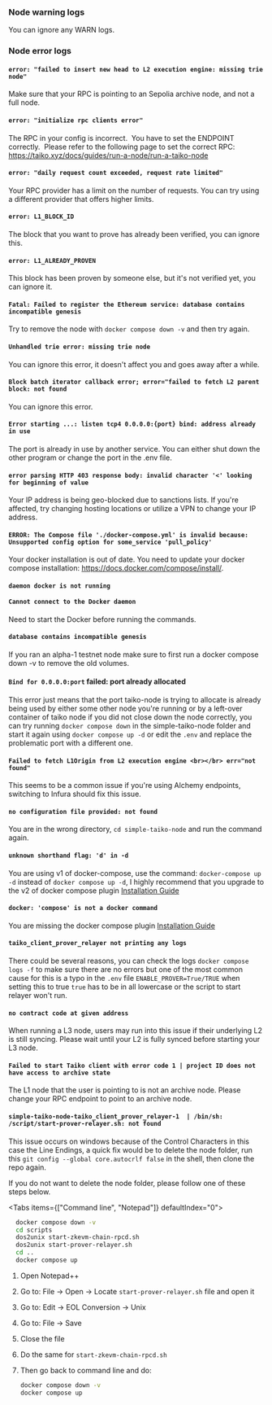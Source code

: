 
### Node warning logs

You can ignore any WARN logs.

### Node error logs

#### `error: "failed to insert new head to L2 execution engine: missing trie node"`

Make sure that your RPC is pointing to an Sepolia archive node, and not a full node.

#### `error: "initialize rpc clients error"`

The RPC in your config is incorrect.  You have to set the ENDPOINT correctly.  Please refer to the following page to set the correct RPC: https://taiko.xyz/docs/guides/run-a-node/run-a-taiko-node

#### `error: "daily request count exceeded, request rate limited"`

Your RPC provider has a limit on the number of requests. You can try using a different provider that offers higher limits.

#### `error: L1_BLOCK_ID`

The block that you want to prove has already been verified, you can ignore this.

#### `error: L1_ALREADY_PROVEN`

This block has been proven by someone else, but it's not verified yet, you can ignore it.

#### `Fatal: Failed to register the Ethereum service: database contains incompatible genesis`

Try to remove the node with `docker compose down -v` and then try again.

#### `Unhandled trie error: missing trie node`

You can ignore this error, it doesn't affect you and goes away after a while.

#### `Block batch iterator callback error; error="failed to fetch L2 parent block: not found`

You can ignore this error.

#### `Error starting ...: listen tcp4 0.0.0.0:{port} bind: address already in use`

The port is already in use by another service. You can either shut down the other program or change the port in the .env file.

#### `error parsing HTTP 403 response body: invalid character '<' looking for beginning of value`

Your IP address is being geo-blocked due to sanctions lists. If you're affected, try changing hosting locations or utilize a VPN to change your IP address.

#### `ERROR: The Compose file './docker-compose.yml' is invalid because: Unsupported config option for some_service 'pull_policy'`

Your docker installation is out of date. You need to update your docker compose installation: https://docs.docker.com/compose/install/.

#### `daemon docker is not running` <br></br> `Cannot connect to the Docker daemon`

Need to start the Docker before running the commands.

#### `database contains incompatible genesis`

If you ran an alpha-1 testnet node make sure to first run a docker compose down -v to remove the old volumes.

#### `Bind for 0.0.0.0:port` failed: port already allocated

This error just means that the port taiko-node is trying to allocate is already being used by either some other node you're running
or by a left-over container of taiko node if you did not close down the node correctly, you can try running `docker compose down` in the simple-taiko-node folder and start it again using `docker compose up -d`
or edit the `.env` and replace the problematic port with a different one.

#### `Failed to fetch L1Origin from L2 execution engine <br></br> err="not found"`

This seems to be a common issue if you're using Alchemy endpoints, switching to Infura should fix this issue.

#### `no configuration file provided: not found`

You are in the wrong directory, `cd simple-taiko-node` and run the command again.

#### `unknown shorthand flag: 'd' in -d`

You are using v1 of docker-compose, use the command: `docker-compose up -d` instead of `docker compose up -d`, I highly recommend that you upgrade to the v2 of docker compose plugin [Installation Guide](https://docs.docker.com/compose/install/linux/)

#### `docker: 'compose' is not a docker command`

You are missing the docker compose plugin [Installation Guide](https://docs.docker.com/compose/install/linux/)

#### `taiko_client_prover_relayer not printing any logs`

There could be several reasons, you can check the logs `docker compose logs -f` to make sure there are no errors but one of the most common cause for this is a typo in the `.env` file
`ENABLE_PROVER=True/TRUE` when setting this to true `true` has to be in all lowercase or the script to start relayer won't run.

#### `no contract code at given address`

When running a L3 node, users may run into this issue if their underlying L2 is still syncing. Please wait until your L2 is fully synced before starting your L3 node.

#### `Failed to start Taiko client with error code 1 | project ID does not have access to archive state`

The L1 node that the user is pointing to is not an archive node. Please change your RPC endpoint to point to an archive node.

#### `simple-taiko-node-taiko_client_prover_relayer-1  | /bin/sh: /script/start-prover-relayer.sh: not found`

This issue occurs on windows because of the Control Characters in this case the Line Endings, a quick fix would be to delete the node folder, run this `git config --global core.autocrlf false` in the shell, then clone the repo again.

If you do not want to delete the node folder, please follow one of these steps below.

<Tabs items={["Command line", "Notepad"]} defaultIndex="0">
  <Tab>

```sh
  docker compose down -v
  cd scripts
  dos2unix start-zkevm-chain-rpcd.sh
  dos2unix start-prover-relayer.sh
  cd ..
  docker compose up
```

  </Tab>
  <Tab>

1. Open Notepad++
2. Go to: File -> Open -> Locate `start-prover-relayer.sh` file and open it
3. Go to: Edit -> EOL Conversion -> Unix
4. Go to: File -> Save
5. Close the file
6. Do the same for `start-zkevm-chain-rpcd.sh`
7. Then go back to command line and do:

   ```sh
   docker compose down -v
   docker compose up
   ```

  </Tab>
</Tabs>
